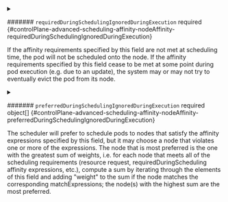 


<details className="config-field" data-expandable="true">
<summary>

####### `requiredDuringSchedulingIgnoredDuringExecution` <span className="config-field-required" data-required="false">required</span> <span className="config-field-type"></span> <span className="config-field-default"></span> <span className="config-field-enum"></span> {#controlPlane-advanced-scheduling-affinity-nodeAffinity-requiredDuringSchedulingIgnoredDuringExecution}

If the affinity requirements specified by this field are not met at
scheduling time, the pod will not be scheduled onto the node.
If the affinity requirements specified by this field cease to be met
at some point during pod execution (e.g. due to an update), the system
may or may not try to eventually evict the pod from its node.

</summary>

<PartialRequiredduringschedulingignoredduringexecutionreference />


</details>



<details className="config-field" data-expandable="true">
<summary>

####### `preferredDuringSchedulingIgnoredDuringExecution` <span className="config-field-required" data-required="false">required</span> <span className="config-field-type">object[]</span> <span className="config-field-default"></span> <span className="config-field-enum"></span> {#controlPlane-advanced-scheduling-affinity-nodeAffinity-preferredDuringSchedulingIgnoredDuringExecution}

The scheduler will prefer to schedule pods to nodes that satisfy
the affinity expressions specified by this field, but it may choose
a node that violates one or more of the expressions. The node that is
most preferred is the one with the greatest sum of weights, i.e.
for each node that meets all of the scheduling requirements (resource
request, requiredDuringScheduling affinity expressions, etc.),
compute a sum by iterating through the elements of this field and adding
"weight" to the sum if the node matches the corresponding matchExpressions; the
node(s) with the highest sum are the most preferred.

</summary>

<PartialPreferredduringschedulingignoredduringexecutionreference />


</details>
